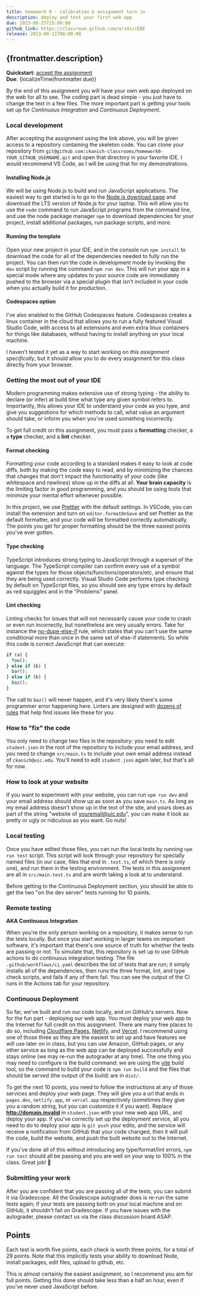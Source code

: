 ```yaml
---
title: homework 0 - calibration & assignment turn in
description: deploy and test your first web app
due: 2023-08-25T15:00:00
github_link: https://classroom.github.com/a/s4iccEBE
release: 2023-08-21T08:00:00
---
```



## {frontmatter.description}

**Quickstart**: <a href={frontmatter.github_link}>accept the assignment</a>  
**Due**: {localizeTime(frontmatter.due)}

By the end of this assignment you will have your own web app deployed on the web
for all to see. The coding part is dead simple - you just have to change the
text in a few files. The more important part is getting your tools set up for
_Continuous Integration_ and _Continuous Deployment_.

### Local development

After accepting the assignment using the link above, you will be given access to
a repository containing the skeleton code. You can clone your repository from
`git@github.com:ckanich-classrooms/homework0-YOUR_GITHUB_USERNAME.git` and open
that directory in your favorite IDE. I would recommend VS Code, as I will be
using that for my demonstrations.

#### Installing Node.js

We will be using Node.js to build and run JavaScript applications. The easiest
way to get started is to go to the [Node.js download
page](https://nodejs.org/en/download) and download the LTS version of Node.js
for your laptop. This will allow you to use the `node` command to run JavaScript
programs from the command line, and use the node package manager `npm` to
download dependencies for your project, install additional packages, run package
scripts, and more.

#### Running the template

Open your new project in your IDE, and in the console run `npm install` to
download the code for all of the dependencies needed to fully run the project.
You can then run the code in development mode by invoking the `dev` script by
running the command `npm run dev`. This will run your app in a special mode
where any updates to your source code are immediately pushed to the browser via
a special plugin that isn't included in your code when you actually build it
for production.

#### Codespaces option

I've also enabled to the GitHub Codespaces feature. Codespaces creates a linux
container in the cloud that allows you to run a fully featured Visual Studio
Code, with access to all extensions and even extra linux containers for things
like databases, without having to install anything on your local machine.

I haven't tested it yet as a way to start working on _this assignment
specifically_, but it should allow you to do every assignment for this class
directly from your browser.

### Getting the most out of your IDE

Modern programming makes extensive use of strong typing - the ability to declare
(or infer) at build time what type any given symbol refers to. Importantly, this
allows your IDE to understand your code as you type, and give you suggestions
for which methods to call, what value an argument should take, or inform you
when you've used something incorrectly.

To get full credit on this assignment, you must pass a **formatting** checker, a
a **type** checker, and a **lint** checker.

#### Format checking

Formatting your code according to a standard makes it easy to look at code
diffs, both by making the code easy to read, and by minimizing the chances that
changes that don't impact the functionality of your code (like whitespace and
newlines) show up in the diffs at all. **Your brain capacity** is the limiting
factor in good programming, and you should be using tools that minimize your
mental effort whenever possible.

In this project, we use [Prettier](https://prettier.io/) with the default
settings. In VSCode, you can install the extension and turn on
`editor.formatOnSave` and set Prettier as the default formatter, and your code
will be formatted correctly automatically. The points you get for proper
formatting should be the three easiest points you've ever gotten.

#### Type checking

TypeScript introduces strong typing to JavaScript through a superset of the
language. The TypeScript compiler can confirm every use of a symbol against the
types for those objects/functions/operators/etc, and ensure that they are being
used correctly. Visual Studio Code performs type checking by default on
TypeScript files, so you should see any type errors by default as red squiggles
and in the "Problems" panel.

#### Lint checking

Linting checks for issues that will not necessarily cause your code to crash or
even run incorrectly, but nonetheless are very usually errors. Take for instance
the [no-dupe-else-if](https://eslint.org/docs/latest/rules/no-dupe-else-if)
rule, which states that you can't use the same conditional more than once in the
same set of else-if statements. So while this code is correct JavaScript that
can execute:

```js
if (a) {
  foo();
} else if (b) {
  bar();
} else if (b) {
  baz();
}
```

The call to `baz()` will never happen, and it's very likely there's some
programmer error happening here. Linters are designed with [dozens of
rules](https://eslint.org/docs/latest/rules/) that help find issues like these
for you.

### How to "fix" the code

You only need to change two files in the repository: you need to edit
`student.json` in the root of the repository to include your email address, and
you need to change `src/main.ts` to include your own email address instead of
`ckanich@uic.edu`. You'll need to edit `student.json` again later, but that's
all for now.

### How to look at your website

If you want to experiment with your website, you can run `npm run dev` and your
email address should show up as soon as you save `main.ts`. As long as my email
address doesn't show up in the text of the site, and yours does as part of the
string "website of youremail@uic.edu", you can make it look as pretty or ugly or
ridiculous as you want. Go nuts!

### Local testing

Once you have edited those files, you can run the local tests by running `npm
run test` script. This script will look through your repository for specially
named files (in our case, files that end in `.test.ts`, of which there is only
one), and run them in the testing environment. The tests in this assignment are
all in `src/main.test.ts` and are worth taking a look at to understand.

Before getting to the Continuous Deployment section, you should be able to get
the two "on the dev server" tests running for 10 points.

### Remote testing

**AKA Continuous Integration**

When you're the only person working on a repository, it makes sense to run the
tests locally. But once you start working in larger teams on important software,
it's important that there's one source of truth for whether the tests are
passing or not. To simulate that, this repository is set up to use GitHub
actions to do continuous integration testing. The file
`.github/workflows/ci.yaml` describes the list of tests that are run; it simply
installs all of the dependencies, then runs the three format, lint, and type
check scripts, and fails if any of them fail. You can see the output of the CI
runs in the Actions tab for your repository.

### Continuous Deployment

So far, we've built and run our code locally, and on GitHub's servers. Now for
the fun part - deploying our web app. You must deploy your web app to the
Internet for full credit on this assignment. There are many free places to do
so, including [Cloudflare Pages](https://pages.cloudflare.com/),
[Netlify](https://netlify.com), and [Vercel](https://vercel.com). I recommend
using one of those three as they are the easiest to set up and have features we
will use later on in class, but you can use Amazon, GitHub pages, or any other
service as long as the web app can be deployed successfully and stays online (we
may re-run the autograder at any time). The one thing you may need to configure
is the build command: we are using the [vite](https://vitejs.dev) build tool, so
the command to build your code is `npm run build` and the files that should be
served (the output of the build) are in `dist/`.

To get the next 10 points, you need to follow the instructions at any of those
services and deploy your web page. They will give you a url that ends in
`pages.dev`, `netlify.app`, or `vercel.app` respectively (sometimes they give
you a random string, but you can customize it if you want). Replace
**http://domain.invalid** in `student.json` with your new web app URL, and
deploy your app. If you've correctly set up the deployment service, all you need
to do to deploy your app is `git push` your edits, and the service will receive
a notification from GitHub that your code changed, then it will pull the code,
build the website, and push the built website out to the Internet.

If you've done all of this without introducing any type/format/lint errors, `npm
run test` should all be passing and you are well on your way to 100% in the
class. Great job! 🎉

### Submitting your work

After you are confident that you are passing all of the tests, you can submit it
via Gradescope. All the Gradescope autograder does is re-run the same tests
again; if your tests are passing both on your local machine and on GitHub, it
shouldn't fail on Gradescope. If you have issues with the autograder, please
contact us via the class discussion board ASAP.

<Deadlines />

## Points

Each test is worth five points, each check is worth three points, for a total of
29 points. Note that this implicitly tests your ability to download Node,
install packages, edit files, upload to github, etc.

This is almost certainly the easiest assignment, so I recommend you aim for full
points. Getting this done should take less than a half an hour, even if you've
never used JavaScript before.
